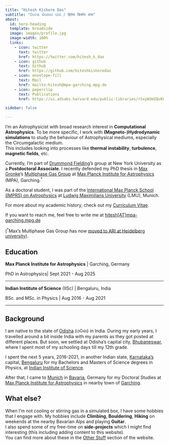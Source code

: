```yaml
---
title: "Hitesh Kishore Das"
subtitle: "ହିତେଶ କିଶୋର ଦାସ / हितेश किशोर दास" 
about:
  id: hero-heading
  template: broadside
  image: images/profile.jpg
  image-width: 100%
  links:
    - icon: twitter
      text: twitter
      href: https://twitter.com/hitesh_k_das
    - icon: github
      text: Github
      href: https://github.com/hiteshkishoredas
    - icon: envelope-fill
      text: Mail
      href: mailto:hitesh@mpa-garching.mpg.de
    - icon: paperclip
      text: Publications
      href: https://ui.adsabs.harvard.edu/public-libraries/rSxyW3mIQvK8ArHKfTxYcQ

sidebar: false

---
```


:::{#hero-heading}

I'm an Astrophysicist with broad research interest in **Computational Astrophysics**. To be more specific, I work with **(Magneto-)Hydrodynamic simulations** to study the behaviour of Astrophysical mediums, especially the Circumgalactic medium.     
This includes looking into processes like **thermal instability**, **turbulence**, **magnetic fields**, etc.

Currently, I'm part of [Drummond Fielding](https://dfielding14.github.io/)'s group at New York University as a **Postdoctoral Associate**. 
I recently defended my PhD thesis in [Max Gronke](http://max.lyman-alpha.com/)'s [Multiphase Gas Group](https://www.mpa-garching.mpg.de/1020167/multiphase-gas) at [Max Planck Institute for Astrophysics](https://www.mpa-garching.mpg.de) (MPA), Garching.<sup>*</sup>

As a doctoral student, I was part of the [International Max Planck School (IMPRS) on Astrophysics](https://www.imprs-astro.mpg.de/) at [Ludwig Maximilians University](https://www.lmu.de/en/) (LMU), Munich.

For more about my academic history, check out my [Curriculum Vitae](cv/cv.qmd).

If you want to reach me, feel free to write me at [hitesh[AT]mpa-garching.mpg.de](mailto:hitesh@mpa-garching.mpg.de)

(<sup>*</sup>Max's Multiphase Gas Group has now [moved to ARI at Heidelberg university](https://zah.uni-heidelberg.de/de/aktuelles/news-detail-de/max-gronke-new-erc-research-group-leader-at-zah)).

:::

## Education

**Max Planck Institute for Astrophysics** | Garching, Germany

PhD in Astrophysics| Sept 2021 - Aug 2025

___________________________________________

**Indian Institute of Science** (IISc) | Bengaluru, India 

BSc. and MSc. in Physics | Aug 2016 - Aug 2021

___________________________________________


## Background

I am native to the state of [Odisha](https://en.wikipedia.org/wiki/Odisha) (ଓଡିଶା) in India. During my early years, I travelled around a bit inside India with my parents as they got posted at different places. But soon, we settled at Odisha's capital city, [Bhubaneswar](https://en.wikipedia.org/wiki/Bhubaneswar), where I spent most of my schooling days till my 12th grade.

I spent the next 5 years, 2016-2021, in another Indian state, [Karnataka's](https://en.wikipedia.org/wiki/Karnataka) capital, [Bengaluru](https://en.wikipedia.org/wiki/Bangalore) for my Bachelors and Masters of Science degrees in Physics, at [Indian Institute of Science](https://iisc.ac.in/). 

After that, I came to [Munich](https://en.wikipedia.org/wiki/Munich) in [Bavaria](https://en.wikipedia.org/wiki/Bavaria), Germany for my Doctoral Studies at [Max Planck Institute for Astrophysics](https://www.mpa-garching.mpg.de/) in nearby town of [Garching](https://en.wikipedia.org/wiki/Garching).


## What else?

When I'm not cooling or stirring gas in a simulated box, I have some hobbies that I engage with. My hobbies include **Climbing**, **Bouldering**, **Hiking** on weekends at the nearby Bavarian Alps and playing **Guitar**.    
I also spend some of my free-time on **side-projects** which I might find interesting (this including adding content to this website).     
You can find more about these in the [Other Stuff](other_stuff.qmd) section of the website.